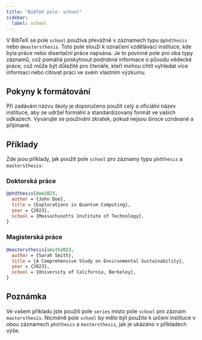 ```yaml
---
title: "BibTeX pole: school"
sidebar:
  label: school
---
```



V BibTeX se pole `school` používá převážně v záznamech typu `@phdthesis` nebo `@mastersthesis`. Toto pole slouží k označení vzdělávací instituce, kde byla práce nebo disertační práce napsána. Je to povinné pole pro oba typy záznamů, což pomáhá poskytnout podrobné informace o původu vědecké práce, což může být důležité pro čtenáře, kteří mohou chtít vyhledat více informací nebo citovat práci ve svém vlastním výzkumu.

<CiteDrive />

## Pokyny k formátování

Při zadávání názvu školy je doporučeno použít celý a oficiální název instituce, aby se udržel formální a standardizovaný formát ve vašich odkazech. Vyvarujte se používání zkratek, pokud nejsou široce uznávané a přijímané.

## Příklady

Zde jsou příklady, jak použít pole `school` pro záznamy typu `phdthesis` a `mastersthesis`:

### Doktorská práce

```bibtex
@phdthesis{doe2023,
  author = {John Doe},
  title = {Explorations in Quantum Computing},
  year = {2023},
  school = {Massachusetts Institute of Technology},
}
```

### Magisterská práce

```bibtex
@mastersthesis{smith2023,
  author = {Sarah Smith},
  title = {A Comprehensive Study on Environmental Sustainability},
  year = {2023},
  school = {University of California, Berkeley},
}
```

## Poznámka

Ve vašem příkladu jste použili pole `series` místo pole `school` pro záznam `mastersthesis`. Nicméně pole `school` by mělo být použito k určení instituce v obou záznamech `phdthesis` a `mastersthesis`, jak je ukázáno v příkladech výše.
